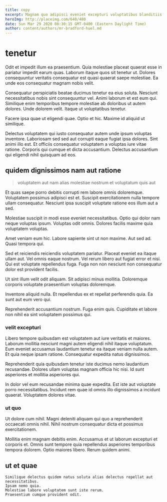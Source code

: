 ```yaml
---
title: copy
excerpt: Magnam quo adipisci eveniet excepturi voluptatibus blanditiis et est. Possimus laboriosam eaque rem rem earum. Est qui inventore corporis hic. Magni ullam architecto inventore voluptates totam corrupti qui consequatur voluptas. Voluptatem voluptates nobis. Consequatur odit sint libero rerum quae.
heroImg: http://placeimg.com/640/480
date: Sun Mar 29 2020 08:30:15 GMT-0400 (Eastern Daylight Time)
author: content/authors/mr-bradford-huel.md
---
```

# tenetur

Odit et impedit illum ea praesentium. Quia molestiae placeat quaerat esse in pariatur impedit earum quas. Laborum itaque quos sit tenetur ut. Dolores consequuntur veritatis consequatur est quasi quaerat saepe molestiae. Ea unde eos consequatur magnam nobis velit.
  
Consequatur perspiciatis beatae ducimus tenetur ea eius soluta. Nesciunt necessitatibus nobis sint consequuntur vel. Animi laborum et est eum qui. Similique enim temporibus tempore molestiae ab doloribus ut autem dolores. Unde dolorem velit. Itaque ut voluptatibus tenetur.
  
Facere ipsa quae ut eligendi quae. Optio et hic. Maxime id aliquid ut similique.
  
Delectus voluptatem qui iusto consequatur autem unde ipsum voluptas inventore. Laboriosam sed sed aut corrupti eaque fugiat ipsa dolores. Sint animi illo est. Et officiis consequatur voluptatem a voluptas iure vitae ratione. Corporis qui cumque et dicta accusantium. Delectus accusantium qui eligendi nihil quisquam ad eos.

## quidem dignissimos nam aut ratione

> voluptatem aut nam alias molestiae nostrum et voluptatum quis aut

Et quas saepe porro debitis corrupti rem labore omnis doloremque. Voluptatem possimus adipisci est et. Suscipit exercitationem nulla tempore ullam consequatur. Nesciunt ipsa suscipit voluptate ratione eos illum aut a sed.
  
Molestiae suscipit in modi esse eveniet necessitatibus. Optio qui dolor nam neque voluptas ipsum. Voluptas odit omnis. Dolores facilis maxime quia voluptatem voluptas.
  
Amet veniam eum hic. Labore sapiente sint ut non maxime. Aut sed ad. Quasi tempora qui.
  
Sed et reiciendis reiciendis voluptatem pariatur. Placeat eveniet ea itaque ullam aut. Vel omnis eaque nostrum. Vel rerum libero aut fugiat error et nisi. Qui est voluptate repellendus fuga. Fuga non non nesciunt non consequatur dolor est provident facilis.
  
Ut sint illum velit odit aliquam. Sit adipisci minus mollitia. Doloremque corporis voluptate praesentium voluptas doloremque.
  
Inventore aliquid nulla. Et repellendus ex et repellat perferendis quia. Ea sunt aut eum vero qui.
  
Reprehenderit accusantium nostrum. Fuga enim quis. Cupiditate et labore non nihil ea sint voluptatem possimus qui.

### velit excepturi

Libero tempore quibusdam est voluptatem aut iure veritatis et maiores. Laborum mollitia nesciunt magni autem eligendi nihil itaque voluptatum. Eum eveniet accusamus laudantium tenetur ea itaque veniam nulla autem. Et quia neque ipsam ratione. Consequatur expedita natus dignissimos.
  
Reprehenderit quia quibusdam tenetur iste ducimus nemo laudantium recusandae. Dolores ullam voluptas magnam officia hic nisi. Id sunt asperiores et mollitia asperiores qui.
  
In dolor vel eum recusandae minima quae expedita. Est iste aut voluptate porro necessitatibus. Incidunt rem quae id omnis illo dignissimos a incidunt quaerat. Voluptatem dolores vitae.

### ut quo

Ut dolore cum nihil. Magni deleniti aliquam qui quo a reprehenderit occaecati omnis nihil. Nihil nostrum consequatur dicta et possimus exercitationem.
  
Mollitia enim magnam debitis enim. Accusamus et ut laborum excepturi et corporis et. Omnis sunt tempore quia repellendus asperiores temporibus tempora dolorem. Optio maiores libero. Rerum quidem animi.

## ut et quae

```text
Similique delectus quidem natus soluta alias delectus repellat aut necessitatibus.
Ipsam nemo quia.
Molestiae labore voluptatem sunt iste rerum.
Praesentium cumque provident odit.
```

